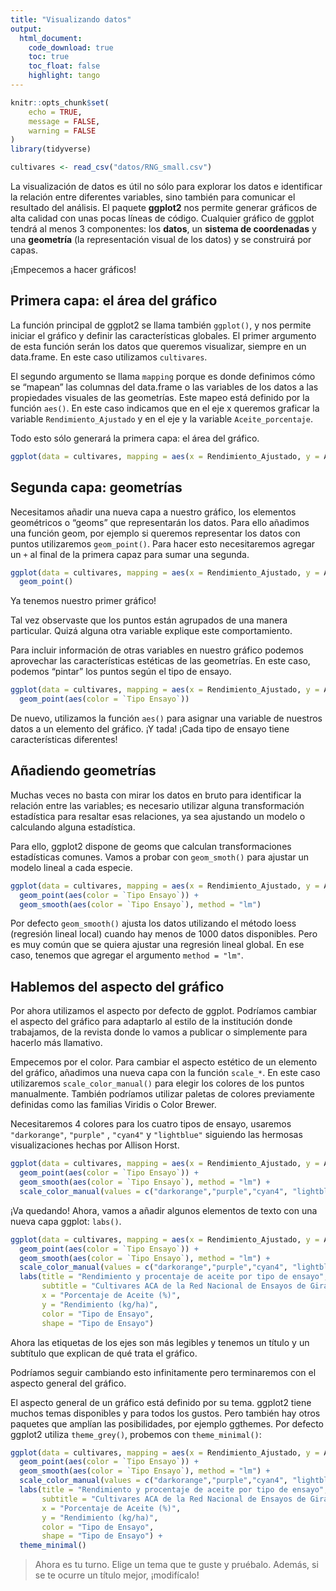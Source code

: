 ```yaml
---
title: "Visualizando datos"
output: 
  html_document:
    code_download: true
    toc: true
    toc_float: false
    highlight: tango
---
```


```r
knitr::opts_chunk$set(
	echo = TRUE,
	message = FALSE,
	warning = FALSE
)
library(tidyverse)

cultivares <- read_csv("datos/RNG_small.csv")
```

La visualización de datos es útil no sólo para explorar los datos e identificar la relación entre diferentes variables, sino también para comunicar el resultado del análisis. El paquete **ggplot2** nos permite generar gráficos de alta calidad con unas pocas líneas de código. Cualquier gráfico de ggplot tendrá al menos 3 componentes: los **datos**, un **sistema de coordenadas** y una **geometría** (la representación visual de los datos) y se construirá por capas.

¡Empecemos a hacer gráficos!

## Primera capa: el área del gráfico

La función principal de ggplot2 se llama también `ggplot()`, y nos permite iniciar el gráfico y definir las características globales. El primer argumento de esta función serán los datos que queremos visualizar, siempre en un data.frame. En este caso utilizamos `cultivares`.

El segundo argumento se llama `mapping` porque es donde definimos cómo se "mapean" las columnas del data.frame o las variables de los datos a las propiedades visuales de las geometrías. Este mapeo está definido por la función `aes()`. En este caso indicamos que en el eje x queremos graficar la variable `Rendimiento_Ajustado` y en el eje y la variable `Aceite_porcentaje`.

Todo esto sólo generará la primera capa: el área del gráfico.

```r
ggplot(data = cultivares, mapping = aes(x = Rendimiento_Ajustado, y = Aceite_porcentaje)) 
```

## Segunda capa: geometrías

Necesitamos añadir una nueva capa a nuestro gráfico, los elementos geométricos o "geoms" que representarán los datos. Para ello añadimos una función geom, por ejemplo si queremos representar los datos con puntos utilizaremos `geom_point()`. Para hacer esto necesitaremos agregar un `+` al final de la primera capaz para sumar una segunda. 

```r
ggplot(data = cultivares, mapping = aes(x = Rendimiento_Ajustado, y = Aceite_porcentaje))  +
  geom_point()
```

Ya tenemos nuestro primer gráfico! 

Tal vez observaste que los puntos están agrupados de una manera particular. Quizá alguna otra variable explique este comportamiento. 

Para incluir información de otras variables en nuestro gráfico podemos aprovechar las características estéticas de las geometrías. En este caso, podemos "pintar" los puntos según el tipo de ensayo. 

```r
ggplot(data = cultivares, mapping = aes(x = Rendimiento_Ajustado, y = Aceite_porcentaje)) +
  geom_point(aes(color = `Tipo Ensayo`))
```

De nuevo, utilizamos la función `aes()` para asignar una variable de nuestros datos a un elemento del gráfico. ¡Y tada! ¡Cada tipo de ensayo tiene características diferentes!

## Añadiendo geometrías

Muchas veces no basta con mirar los datos en bruto para identificar la relación entre las variables; es necesario utilizar alguna transformación estadística para resaltar esas relaciones, ya sea ajustando un modelo o calculando alguna estadística. 

Para ello, ggplot2 dispone de geoms que calculan transformaciones estadísticas comunes. Vamos a probar con `geom_smoth()` para ajustar un modelo lineal a cada especie. 

```r
ggplot(data = cultivares, mapping = aes(x = Rendimiento_Ajustado, y = Aceite_porcentaje)) +
  geom_point(aes(color = `Tipo Ensayo`)) +
  geom_smooth(aes(color = `Tipo Ensayo`), method = "lm")
```

Por defecto `geom_smooth()` ajusta los datos utilizando el método loess (regresión lineal local) cuando hay menos de 1000 datos disponibles. Pero es muy común que se quiera ajustar una regresión lineal global. En ese caso, tenemos que agregar el argumento `method = "lm"`.

## Hablemos del aspecto del gráfico  
  
Por ahora utilizamos el aspecto por defecto de ggplot. Podríamos cambiar el aspecto del gráfico para adaptarlo al estilo de la institución donde trabajamos, de la revista donde lo vamos a publicar o simplemente para hacerlo más llamativo. 
  
Empecemos por el color. Para cambiar el aspecto estético de un elemento del gráfico, añadimos una nueva capa con la función `scale_*`. En este caso utilizaremos `scale_color_manual()` para elegir los colores de los puntos manualmente. También podríamos utilizar paletas de colores previamente definidas como las familias Viridis o Color Brewer. 
  
Necesitaremos 4 colores para los cuatro tipos de ensayo, usaremos `"darkorange"`, `"purple"` , `"cyan4"` y `"lightblue"` siguiendo las hermosas visualizaciones hechas por Allison Horst.

```r
ggplot(data = cultivares, mapping = aes(x = Rendimiento_Ajustado, y = Aceite_porcentaje)) +
  geom_point(aes(color = `Tipo Ensayo`)) +
  geom_smooth(aes(color = `Tipo Ensayo`), method = "lm") +
  scale_color_manual(values = c("darkorange","purple","cyan4", "lightblue")) 
```

¡Va quedando! Ahora, vamos a añadir algunos elementos de texto con una nueva capa ggplot: `labs()`.

```r
ggplot(data = cultivares, mapping = aes(x = Rendimiento_Ajustado, y = Aceite_porcentaje)) +
  geom_point(aes(color = `Tipo Ensayo`)) +
  geom_smooth(aes(color = `Tipo Ensayo`), method = "lm") +
  scale_color_manual(values = c("darkorange","purple","cyan4", "lightblue"))  +
  labs(title = "Rendimiento y procentaje de aceite por tipo de ensayo",
       subtitle = "Cultivares ACA de la Red Nacional de Ensayos de Girasol",
       x = "Porcentaje de Aceite (%)",
       y = "Rendimiento (kg/ha)",
       color = "Tipo de Ensayo",
       shape = "Tipo de Ensayo") 
```

Ahora las etiquetas de los ejes son más legibles y tenemos un título y un subtítulo que explican de qué trata el gráfico. 

Podríamos seguir cambiando esto infinitamente pero terminaremos con el aspecto general del gráfico. 

El aspecto general de un gráfico está definido por su tema. ggplot2 tiene muchos temas disponibles y para todos los gustos. Pero también hay otros paquetes que amplían las posibilidades, por ejemplo ggthemes. Por defecto ggplot2 utiliza `theme_grey()`, probemos con `theme_minimal()`:

```r
ggplot(data = cultivares, mapping = aes(x = Rendimiento_Ajustado, y = Aceite_porcentaje)) +
  geom_point(aes(color = `Tipo Ensayo`)) +
  geom_smooth(aes(color = `Tipo Ensayo`), method = "lm") +
  scale_color_manual(values = c("darkorange","purple","cyan4", "lightblue"))  +
  labs(title = "Rendimiento y procentaje de aceite por tipo de ensayo",
       subtitle = "Cultivares ACA de la Red Nacional de Ensayos de Girasol",
       x = "Porcentaje de Aceite (%)",
       y = "Rendimiento (kg/ha)",
       color = "Tipo de Ensayo",
       shape = "Tipo de Ensayo") +
  theme_minimal()
```

> Ahora es tu turno. Elige un tema que te guste y pruébalo. Además, si se te ocurre un título mejor, ¡modifícalo!

